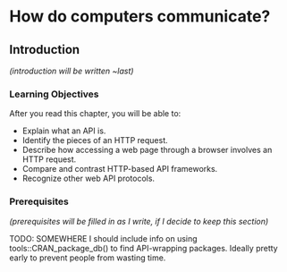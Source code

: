 # How do computers communicate? {#sec-apis}

## Introduction

*(introduction will be written \~last)*

### Learning Objectives

After you read this chapter, you will be able to:

-   Explain what an API is.
-   Identify the pieces of an HTTP request. 
-   Describe how accessing a web page through a browser involves an HTTP request.
-   Compare and contrast HTTP-based API frameworks.
-   Recognize other web API protocols.

### Prerequisites

*(prerequisites will be filled in as I write, if I decide to keep this section)*

TODO: SOMEWHERE I should include info on using tools::CRAN_package_db() to find API-wrapping packages. Ideally pretty early to prevent people from wasting time.
